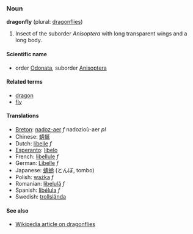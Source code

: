 ===Noun===
'''dragonfly''' (plural: [[dragonflies]])

# Insect of the suborder ''Anisoptera'' with long transparent wings and a long body.

====Scientific name====
*order [[Odonata]], suborder [[Anisoptera]]

====Related terms====
*[[dragon]]
*[[fly]]

====Translations====
*[[Breton]]: [[nadoz-aer]] ''f'' nadozioù-aer ''pl''
*Chinese: [[蜻蜒]]
*Dutch: [[libelle]] ''f''
*[[Esperanto]]: [[libelo]]
*French: [[libellule]] ''f''
*German: [[Libelle]] ''f''
*Japanese: [[蜻蛉]] (とんぼ, tombo)
*Polish: [[ważka]] ''f''
*Romanian: [[libelulă]] ''f''
*Spanish: [[libélula]] ''f''
*Swedish: [[trollslända]]

====See also====
*[[w:dragonfly|Wikipedia article on dragonflies]]
